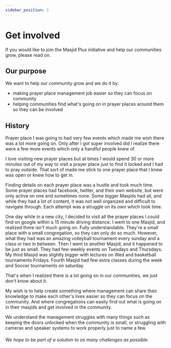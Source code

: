 ```yaml
---
sidebar_position: 1
---
```


# Get involved

If you would like to join the Masjid Plus initiative and help our communities grow, please read on.


## Our purpose
We want to help our community grow and we do it by:
* making prayer place management job easier so they can focus on community
* helping communities find what's going on in prayer places around them so they can be involved



## History
Prayer place I was going to had very few events which made me wish there was a lot more going on. Only after I got super involved did I realize there were a few more events which only a handful people knew of. 


I love visiting new prayer places but at times I would spend 30 or more minutes out of my way to visit a prayer place just to find it locked and I had to pray outside. That sort of made me stick to one prayer place that I knew was open or knew how to get in.

Finding details on each prayer place was a hustle and took much time. Some prayer places had facebook, twitter, and their own website, but were only active on one and sometimes none. Some bigger Masjids had all, and while they had a lot of content, it was not well organized and difficult to navigate through. Each attempt was a struggle on its own which took time.

One day while in a new city, I decided to visit all the prayer places I could find on google within a 15 minute driving distance. 
I went to one Masjid, and realized there isn't much going on. Fully understandable. They're a small place with a small congregation, so they can only do so much. However, what they had was an amazing volleyball tournament every sunday and a class or two in between.
Then I went to another Masjid, and it happened to be just as small. They had few weekly events on Tuesdays and Thursdays.
My third Masjid was slightly bigger with lectures on Wed and basketball tournaments Fridays.
Fourth Masjid had few extra classes during the week and Soccer tournaments on saturday.

That's when I realized there is a lot going on in our communities, we just don't know about it. 

My wish is to help create something where management can share their knowledge to make each other's lives easier so they can focus on the community.
And where congregations can easily find out what is going on in their masjids and get involved in the community.



We understand the management struggles with many things such as keeping the doors unlocked when the community is small, or struggling with cameras and speaker systems to work properly just to name a few.


###### We hope to be part of a solution to as many challenges as possible.


